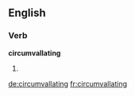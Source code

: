 
==English==

===Verb===
'''circumvallating'''

# {{present participle of|circumvallate}}

[[de:circumvallating]]
[[fr:circumvallating]]